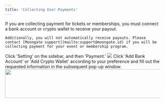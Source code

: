 ```yaml
---
title: 'Collecting User Payments'
---
```


<Warning>
    If you are collecting payment for tickets or memberships, you must connect a bank account or crypto wallet to receive your payout. 
    
    Additionally, you will not automatically receive payouts. Please contact [Moongate support](mailto:support@moongate.id) if you will be collecting payment for your event or membership program.
</Warning>

<Steps>
    <Step title="Navigate to the 'Payment' panel">
        Click 'Setting' on the sidebar, and then 'Payment.'
        <img src="/images/admin-settings/collecting-payment/payment panel.gif"/>
    </Step>
    <Step title="Add a bank account/crypto wallet">
        Click 'Add Bank Account' or 'Add Crypto Wallet' according to your preference and fill out the requested information in the 
        subsequent pop-up window.
        <img width="520" height="94" src="/images/admin-settings/collecting-payment/add wallet button.png"/>
    </Step>
</Steps>